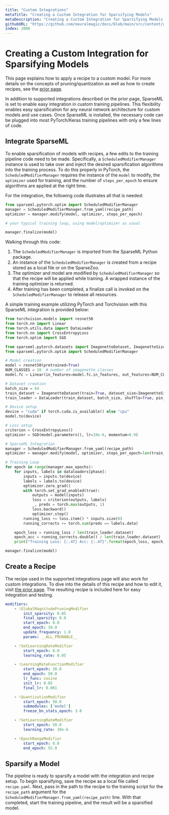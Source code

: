 ```yaml
---
title: "Custom Integrations"
metaTitle: "Creating a Custom Integration for Sparsifying Models"
metaDescription: "Creating a Custom Integration for Sparsifying Models with SparseML for smaller, faster, and cheaper model inferences in deployment"
githubURL: "https://github.com/neuralmagic/docs/blob/main/src/content/get-started/sparsify-a-model/custom-integrations.mdx"
index: 2000
---
```


# Creating a Custom Integration for Sparsifying Models

This page explains how to apply a recipe to a custom model. For more details on the concepts of pruning/quantization
as well as how to create recipes, see the [prior page](/get-started/transfer-a-sparsified-model).

In addition to supported integrations described on the prior page, SparseML is set to enable easy integration in custom training pipelines.
This flexibility enables easy sparsification for any neural network architecture for custom models and use cases. Once SparseML is installed,
the necessary code can be plugged into most PyTorch/Keras training pipelines with only a few lines of code.

## Integrate SparseML

To enable sparsification of models with recipes, a few edits to the training pipeline code need to be made.
Specifically, a `ScheduledModifierManager` instance is used to take over and inject the desired sparsification algorithms into the training process.
To do this properly in PyTorch, the `ScheduledModifierManager` requires the instance of the `model` to modify, the `optimizer` used for training,
and the number of `steps_per_epoch` to ensure algorithms are applied at the right time.

For the integration, the following code illustrates all that is needed:
```Python
from sparseml.pytorch.optim import ScheduledModifierManager
manager = ScheduledModifierManager.from_yaml(recipe_path)
optimizer = manager.modify(model, optimizer, steps_per_epoch)

# your typical training loop, using model/optimizer as usual

manager.finalize(model)
```
Walking through this code:
1. The `ScheduledModifierManager` is imported from the SparseML Python package.
2. An instance of the `ScheduledModifierManager` is created from a recipe stored as a local file or on the SparseZoo.
3. The optimizer and model are modified by `ScheduledModifierManager` so that the recipe will be applied while training.
A wrapped instance of the training optimizer is returned.
4. After training has been completed, a finalize call is invoked on the `ScheduledModifierManager` to release all resources.

A simple training example utilizing PyTorch and Torchvision with this SparseML integration is provided below:
```Python
from torchvision.models import resnet50
from torch.nn import Linear
from torch.utils.data import DataLoader
from torch.nn import CrossEntropyLoss
from torch.optim import SGD

from sparseml.pytorch.datasets import ImagenetteDataset, ImagenetteSize
from sparseml.pytorch.optim import ScheduledModifierManager

# Model creation
model = resnet50(pretrained=True)
NUM_CLASSES = 10  # number of imagenette classes
model.fc = Linear(in_features=model.fc.in_features, out_features=NUM_CLASSES, bias=True)

# Dataset creation
batch_size = 64
train_dataset = ImagenetteDataset(train=True, dataset_size=ImagenetteSize.s320, image_size=224)
train_loader = DataLoader(train_dataset, batch_size, shuffle=True, pin_memory=True, num_workers=8)

# Device setup
device = "cuda" if torch.cuda.is_available() else "cpu"
model.to(device)

# Loss setup
criterion = CrossEntropyLoss()
optimizer = SGD(model.parameters(), lr=10e-6, momentum=0.9)

# SparseML Integration
manager = ScheduledModifierManager.from_yaml(recipe_path)
optimizer = manager.modify(model, optimizer, steps_per_epoch=len(train_loader))

# Training Loop
for epoch in range(manager.max_epochs):
    for inputs, labels in dataloaders[phase]:
        inputs = inputs.to(device)
        labels = labels.to(device)
        optimizer.zero_grad()
        with torch.set_grad_enabled(true):
            outputs = model(inputs)
            loss = criterion(outputs, labels)
            _, preds = torch.max(outputs, 1)
            loss.backward()
            optimizer.step()
        running_loss += loss.item() * inputs.size(0)
        running_corrects += torch.sum(preds == labels.data)

    epoch_loss = running_loss / len(train_loader.dataset)
    epoch_acc = running_corrects.double() / len(train_loader.dataset)
    print("Training Loss: {:.4f} Acc: {:.4f}".format(epoch_loss, epoch_acc))

manager.finalize(model)
```

## Create a Recipe

The recipe used in the supported integrations page will also work for custom integrations.
To dive into the details of this recipe and how to edit it, visit [the prior page](/get-started/supported-integrations).
The resulting recipe is included here for easy integration and testing.

```yaml
modifiers:
    - !GlobalMagnitudePruningModifier
        init_sparsity: 0.05
        final_sparsity: 0.8
        start_epoch: 0.0
        end_epoch: 30.0
        update_frequency: 1.0
        params: __ALL_PRUNABLE__

    - !SetLearningRateModifier
        start_epoch: 0.0
        learning_rate: 0.05

    - !LearningRateFunctionModifier
        start_epoch: 30.0
        end_epoch: 50.0
        lr_func: cosine
        init_lr: 0.05
        final_lr: 0.001

    - !QuantizationModifier
        start_epoch: 50.0
        submodules: ['model']
        freeze_bn_stats_epoch: 3.0

    - !SetLearningRateModifier
        start_epoch: 50.0
        learning_rate: 10e-6

    - !EpochRangeModifier
        start_epoch: 0.0
        end_epoch: 55.0
```

## Sparsify a Model

The pipeline is ready to sparsify a model with the integration and recipe setup.
To begin sparsifying, save the recipe as a local file called `recipe.yaml`.
Next, pass in the path to the recipe to the training script for the `recipe_path` argument for the `ScheduledModifierManager.from_yaml(recipe_path)` line.
With that completed, start the training pipeline, and the result will be a sparsified model.
